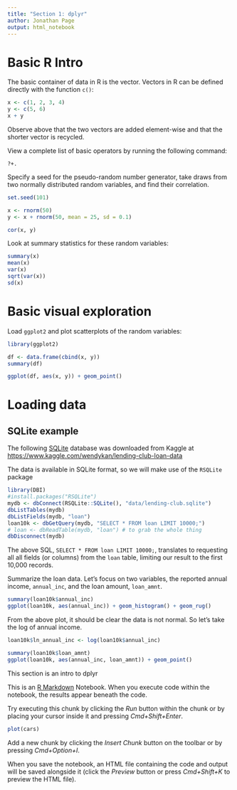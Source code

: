 ```yaml
---
title: "Section 1: dplyr"
author: Jonathan Page
output: html_notebook
---
```


# Basic R Intro

The basic container of data in R is the vector. Vectors in R can be defined directly with
the function `c()`:
```r
x <- c(1, 2, 3, 4)
y <- c(5, 6)
x + y
```

Observe above that the two vectors are added element-wise and that the shorter
vector is recycled.

View a complete list of basic operators by running the following command:
```
?+.
```

Specify a seed for the pseudo-random number generator, take draws from two normally 
distributed random variables, and find their correlation.
```r
set.seed(101)

x <- rnorm(50)
y <- x + rnorm(50, mean = 25, sd = 0.1)

cor(x, y)
```

Look at summary statistics for these random variables:
```r
summary(x)
mean(x)
var(x)
sqrt(var(x))
sd(x)
```

# Basic visual exploration

Load `ggplot2` and plot scatterplots of the random variables:
```r
library(ggplot2)

df <- data.frame(cbind(x, y))
summary(df)

ggplot(df, aes(x, y)) + geom_point()
```

# Loading data

## SQLite example

The following [SQLite](https://www.sqlite.org/) database was downloaded from 
Kaggle at [https://www.kaggle.com/wendykan/lending-club-loan-data](https://www.kaggle.com/wendykan/lending-club-loan-data)

The data is available in SQLite format, so we will make use of the `RSQLite` package

```r
library(DBI)
#install.packages("RSQLite")
mydb <- dbConnect(RSQLite::SQLite(), "data/lending-club.sqlite")
dbListTables(mydb)
dbListFields(mydb, "loan")
loan10k <- dbGetQuery(mydb, "SELECT * FROM loan LIMIT 10000;")
# loan <- dbReadTable(mydb, "loan") # to grab the whole thing
dbDisconnect(mydb)
```

The above SQL, `SELECT * FROM loan LIMIT 10000;`, translates to requesting all
all fields (or columns) from the `loan` table, limiting our result to the first 10,000 records.

Summarize the loan data. Let's focus on two variables, the reported annual income, `annual_inc`, and the loan amount, `loan_amnt`.

```r
summary(loan10k$annual_inc)
ggplot(loan10k, aes(annual_inc)) + geom_histogram() + geom_rug()
```

From the above plot, it should be clear the data is not normal. So let's take the log of
annual income.

```r
loan10k$ln_annual_inc <- log(loan10k$annual_inc) 
```

```r
summary(loan10k$loan_amnt)
ggplot(loan10k, aes(annual_inc, loan_amnt)) + geom_point()
```

This section is an intro to dplyr

This is an [R Markdown](http://rmarkdown.rstudio.com) Notebook. When you execute code within the notebook, the results appear beneath the code. 

Try executing this chunk by clicking the *Run* button within the chunk or by placing your cursor inside it and pressing *Cmd+Shift+Enter*. 

```r
plot(cars)
```

Add a new chunk by clicking the *Insert Chunk* button on the toolbar or by pressing *Cmd+Option+I*.

When you save the notebook, an HTML file containing the code and output will be saved alongside it (click the *Preview* button or press *Cmd+Shift+K* to preview the HTML file).
